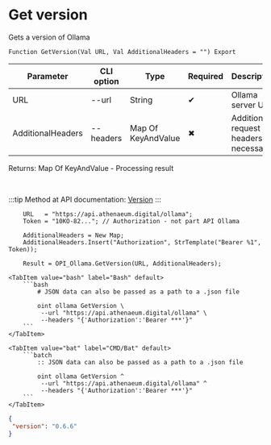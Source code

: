 ﻿---
sidebar_position: 1
---


# Get version
 Gets a version of Ollama



`Function GetVersion(Val URL, Val AdditionalHeaders = "") Export`

  | Parameter | CLI option | Type | Required | Description |
  |-|-|-|-|-|
  | URL | --url | String | &#x2714; | Ollama server URL |
  | AdditionalHeaders | --headers | Map Of KeyAndValue | &#x2716; | Additional request headers, if necessary |

  
  Returns:  Map Of KeyAndValue - Processing result

<br/>

:::tip
Method at API documentation: [Version](https://github.com/ollama/ollama/blob/main/docs/api.md#version)
:::
<br/>



```bsl title="1C:Enterprise/OneScript code example"
    URL   = "https://api.athenaeum.digital/ollama";
    Token = "10KO-82..."; // Authorization - not part API Ollama

    AdditionalHeaders = New Map;
    AdditionalHeaders.Insert("Authorization", StrTemplate("Bearer %1", Token));

    Result = OPI_Ollama.GetVersion(URL, AdditionalHeaders);
```
 

 <Tabs>
  
    <TabItem value="bash" label="Bash" default>
        ```bash
            # JSON data can also be passed as a path to a .json file
            
            oint ollama GetVersion \
             --url "https://api.athenaeum.digital/ollama" \
             --headers "{'Authorization':'Bearer ***'}"
        ```
    </TabItem>
  
    <TabItem value="bat" label="CMD/Bat" default>
        ```batch
            :: JSON data can also be passed as a path to a .json file
            
            oint ollama GetVersion ^
             --url "https://api.athenaeum.digital/ollama" ^
             --headers "{'Authorization':'Bearer ***'}"
        ```
    </TabItem>
</Tabs>


```json title="Result"
{
 "version": "0.6.6"
}
```
